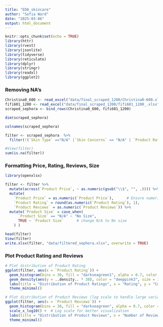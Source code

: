 ```yaml
---
title: "EDA_skincare"
author: "Sofia Ward"
date: "2025-03-06"
output: html_document
---
```


```r
knitr::opts_chunk$set(echo = TRUE)
library(httr)
library(rvest)
library(jsonlite)
library(tidyverse)
library(reticulate)
library(dplyr)
library(stringr)
library(readxl)
library(ggplot2)

```

### Removing NA's

```r
Christina0_600 <- read_excel("data/final_scraped_1200/Christina0-600.xlsx")
fifi601_1200 <- read_excel("data/final_scraped_1200/fifi601_1200_.xlsx")
scraped_sephora <- bind_rows(Christina0_600, fifi601_1200)

dim(scraped_sephora)

colnames(scraped_sephora)

filter <- scraped_sephora  %>% 
  filter(!(`Skin Type` =="N/A" |`Skin Concerns` == "N/A" | `Product Rating` == "N/A"))

#View(filter)
sum(is.na(filter))
```

### Formatting Price, Rating, Reviews, Size

```r
library(openxlsx)

filter <- filter %>% 
  mutate(across(`Product Price`, ~ as.numeric(gsub("\\$", "", .)))) %>%  # take $ out of price
  mutate(
    `Product Price` = as.numeric(`Product Price`),      # Ensure numeric conversions
    `Product Rating` = round(as.numeric(`Product Rating`), 1), 
    `Product Reviews` = as.numeric(`Product Reviews`)) %>% 
  mutate(`Product Size` = case_when( 
      `Product Size` == "N/A" ~ "No Size", 
      TRUE ~ `Product Size`      # change N/A to No size
    ) )

head(filter)
View(filter)
write.xlsx(filter, "data/filtered_sephora.xlsx", overwrite = TRUE)


```

### Plot Product Rating and Reviews

```r
# Plot distribution of Product Rating
ggplot(filter, aes(x = `Product Rating`)) +
  geom_histogram(bins = 30, fill = "darkseagreen1", alpha = 0.7, color = "black") +
  geom_density(aes(y = ..density.. * 30), color = "deeppink3", size = 1) +  # Overlay density
  labs(title = "Distribution of Product Ratings", x = "Rating", y = "Count") +
  theme_minimal()

# Plot distribution of Product Reviews (log scale to handle large variations)
ggplot(filter, aes(x = `Product Reviews`)) +
  geom_histogram(bins = 30, fill = "darkseagreen", alpha = 0.7, color = "black") +
  scale_x_log10() +  # Log scale for better visualization
  labs(title = "Distribution of Product Reviews", x = "Number of Reviews (log10)", y = "Count") +
  theme_minimal()
```
